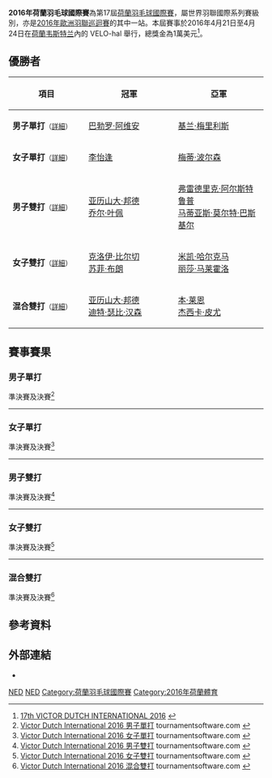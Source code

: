 {{noteTA|G1=Badminton}}
{{infobox badminton event
|name           = 2016年荷蘭羽毛球國際賽
|image          = 
|size           = 
|caption        =
|dates          = 2016年4月21日－4月24日
|number_edition = 第17屆
|level          = 4B
|prize_money    = 1萬美元
|location       = {{NED}}[[韦斯特兰_(荷兰)|韦斯特兰]]
|venue          = VELO-hal
|previous       = 2015年荷蘭羽毛球國際賽 
|next           = 2017年荷蘭羽毛球國際賽
}}
'''2016年荷蘭羽毛球國際賽'''為第17屆[[荷蘭羽毛球國際賽|荷蘭羽毛球國際賽]]，屬世界羽聯國際系列賽級別，亦是[[2016年歐洲羽聯巡迴賽|2016年歐洲羽聯巡迴賽]]的其中一站。本屆賽事於2016年4月21日至4月24日在[[荷蘭|荷蘭]][[韦斯特兰_(荷兰)|韦斯特兰]]內的 VELO-hal 舉行，總獎金為1萬美元<ref>[http://system.bwfbadminton.com/uploads/2016/01/14/vdi-entryform2016-final-v2.pdf 17th VICTOR DUTCH INTERNATIONAL 2016] {{Wayback|url=http://system.bwfbadminton.com/uploads/2016/01/14/vdi-entryform2016-final-v2.pdf |date=20160530203440 }}{{en}}</ref>。

== 優勝者 ==
{| class=wikitable style="font-size:small"
!width="200"|項目
!width="250"|冠軍
!width="250"|亞軍
|-
|'''男子單打'''<small>（[[#男子單打|詳細]]）</small>
|{{flagicon|ESP}} [[巴勃罗·阿维安|巴勃罗·阿维安]]
|{{flagicon|SCO}} [[基兰·梅里利斯|基兰·梅里利斯]]
|-
|'''女子單打'''<small>（[[#女子單打|詳細]]）</small>
|{{flagicon|GER}} [[李怡逢|李怡逢]]
|{{flagicon|DEN}} [[梅蒂·波尔森|梅蒂·波尔森]]
|-
|'''男子雙打'''<small>（[[#男子雙打|詳細]]）</small>
|{{flagicon|DEN}} [[亚历山大·邦德|亚历山大·邦德]]<br/>{{flagicon|DEN}} [[乔尔·叶佩|乔尔·叶佩]]
|{{flagicon|DEN}} [[弗雷德里克·阿尔斯特鲁普|弗雷德里克·阿尔斯特鲁普]]<br/>{{flagicon|DEN}} [[马蒂亚斯·莫尔特·巴斯基尔|马蒂亚斯·莫尔特·巴斯基尔]]
|-
|'''女子雙打'''<small>（[[#女子雙打|詳細]]）</small>
|{{flagicon|ENG}} [[克洛伊·比尔切|克洛伊·比尔切]]<br/>{{flagicon|ENG}} [[苏菲·布朗|苏菲·布朗]]
|{{flagicon|NED}} [[米凯·哈尔克马|米凯·哈尔克马]]<br/>{{flagicon|NED}} [[丽莎·马莱霍洛|丽莎·马莱霍洛]]
|-
|'''混合雙打'''<small>（[[#混合雙打|詳細]]）</small>
|{{flagicon|DEN}} [[亚历山大·邦德|亚历山大·邦德]]<br/>{{flagicon|DEN}} [[迪特·瑟比·汉森|迪特·瑟比·汉森]]
|{{flagicon|ENG}} [[本·莱恩|本·莱恩]]<br/>{{flagicon|ENG}} [[杰西卡·皮尤|杰西卡·皮尤]]
|}

== 賽事賽果 ==
=== 男子單打 ===
;準決賽及決賽<ref name="MS">[https://bwf.tournamentsoftware.com/sport/draw.aspx?id=CCB681E0-423B-49C5-88D9-74DE8001A11C&draw=2 Victor Dutch International 2016 男子單打] tournamentsoftware.com {{en}}</ref>
{{4TeamBracket-Tennis3-v2
| team-width=200
| RD1-seed1=1
| RD1-team1='''{{flagicon|ESP}} [[巴勃罗·阿维安|巴勃罗·阿维安]]
| RD1-score1-1='''21
| RD1-score1-2='''23
| RD1-score1-3=
| RD1-seed2=
| RD1-team2={{flagicon|NED}} [[马克·卡尔尤|马克·卡尔尤]]
| RD1-score2-1=19
| RD1-score2-2=21
| RD1-score2-3=

| RD1-seed3=4
| RD1-team3={{flagicon|NED}} [[尼克·弗兰斯曼|尼克·弗兰斯曼]]
| RD1-score3-1=13
| RD1-score3-2=19
| RD1-score3-3=
| RD1-seed4=7
| RD1-team4='''{{flagicon|SCO}} [[基兰·梅里利斯|基兰·梅里利斯]]
| RD1-score4-1='''21
| RD1-score4-2='''21
| RD1-score4-3=

| RD2-seed1=1
| RD2-team1='''{{flagicon|ESP}} [[巴勃罗·阿维安|巴勃罗·阿维安]]
| RD2-score1-1='''21
| RD2-score1-2='''21
| RD2-score1-3=
| RD2-seed2=7
| RD2-team2={{flagicon|SCO}} [[基兰·梅里利斯|基兰·梅里利斯]]
| RD2-score2-1=16
| RD2-score2-2=15
| RD2-score2-3=
}}
----

=== 女子單打 ===
;準決賽及決賽<ref name="WS">[https://bwf.tournamentsoftware.com/sport/draw.aspx?id=CCB681E0-423B-49C5-88D9-74DE8001A11C&draw=4 Victor Dutch International 2016 女子單打] tournamentsoftware.com {{en}}</ref>
{{4TeamBracket-Tennis3-v2
| team-width=200
| RD1-seed1=1
| RD1-team1='''{{flagicon|DEN}} [[梅蒂·波尔森|梅蒂·波尔森]]
| RD1-score1-1='''21
| RD1-score1-2='''21
| RD1-score1-3=
| RD1-seed2=8
| RD1-team2={{nowrap|{{flagicon|DEN}} [[茱莉·达瓦尔·雅各布森|茱莉·达瓦尔·雅各布森]]}}
| RD1-score2-1=18
| RD1-score2-2=19
| RD1-score2-3=

| RD1-seed3=4
| RD1-team3={{flagicon|DEN}} [[米娅·布里西费尔特|米娅·布里西费尔特]]
| RD1-score3-1='''21
| RD1-score3-2=20
| RD1-score3-3=14
| RD1-seed4=
| RD1-team4='''{{flagicon|GER}} [[李怡逢|李怡逢]]
| RD1-score4-1=10
| RD1-score4-2='''22
| RD1-score4-3='''21

| RD2-seed1=1
| RD2-team1={{flagicon|DEN}} [[梅蒂·波尔森|梅蒂·波尔森]]
| RD2-score1-1=18
| RD2-score1-2=18
| RD2-score1-3=
| RD2-seed2=
| RD2-team2='''{{flagicon|GER}} [[李怡逢|李怡逢]]
| RD2-score2-1='''21
| RD2-score2-2='''21
| RD2-score2-3=
}}
----

=== 男子雙打 ===
;準決賽及決賽<ref name="MD">[https://bwf.tournamentsoftware.com/sport/draw.aspx?id=CCB681E0-423B-49C5-88D9-74DE8001A11C&draw=5 Victor Dutch International 2016 男子雙打] {{Wayback|url=https://bwf.tournamentsoftware.com/sport/draw.aspx?id=CCB681E0-423B-49C5-88D9-74DE8001A11C&draw=5 |date=20191215063634 }} tournamentsoftware.com {{en}}</ref>
{{4TeamBracket-Tennis3-v2
| team-width=200
| RD1-seed1=
| RD1-team1={{flagicon|GER}} [[丹尼尔·班茨|丹尼尔·班茨]]<br/> {{flagicon|GER}} [[安德烈亚斯·海因茨|安德烈亚斯·海因茨]]
| RD1-score1-1=12
| RD1-score1-2=15
| RD1-score1-3=
| RD1-seed2=4
| RD1-team2='''{{flagicon|DEN}} [[亚历山大·邦德|亚历山大·邦德]]<br/> {{flagicon|DEN}} [[乔尔·叶佩|乔尔·叶佩]]
| RD1-score2-1='''21
| RD1-score2-2='''21
| RD1-score2-3=

| RD1-seed3=
| RD1-team3={{flagicon|FRA}} [[弗洛朗·里安喬|弗洛朗·里安喬]]<br/> {{flagicon|POL}} [[Asuro_Rizko|Asuro Rizko]]
| RD1-score3-1=7
| RD1-score3-2=13
| RD1-score3-3=
| RD1-seed4=
| RD1-team4='''{{nowrap|{{flagicon|DEN}} [[弗雷德里克·阿尔斯特鲁普|弗雷德里克·阿尔斯特鲁普]]<br/> {{flagicon|DEN}} [[马蒂亚斯·莫尔特·巴斯基尔|马蒂亚斯·莫尔特·巴斯基尔]]}}
| RD1-score4-1='''21
| RD1-score4-2='''21
| RD1-score4-3=

| RD2-seed1=4
| RD2-team1='''{{flagicon|DEN}} [[亚历山大·邦德|亚历山大·邦德]]<br/> {{flagicon|DEN}} [[乔尔·叶佩|乔尔·叶佩]]
| RD2-score1-1=17
| RD2-score1-2='''21
| RD2-score1-3='''21
| RD2-seed2=
| RD2-team2={{nowrap|{{flagicon|DEN}} [[弗雷德里克·阿尔斯特鲁普|弗雷德里克·阿尔斯特鲁普]]<br/> {{flagicon|DEN}} [[马蒂亚斯·莫尔特·巴斯基尔|马蒂亚斯·莫尔特·巴斯基尔]]}}
| RD2-score2-1='''21
| RD2-score2-2=17
| RD2-score2-3=14
}}
----

=== 女子雙打 ===
;準決賽及決賽<ref name="WD">[https://bwf.tournamentsoftware.com/sport/draw.aspx?id=CCB681E0-423B-49C5-88D9-74DE8001A11C&draw=6 Victor Dutch International 2016 女子雙打] tournamentsoftware.com {{en}}</ref>
{{4TeamBracket-Tennis3-v2
| team-width=200
| RD1-seed1=
| RD1-team1={{flagicon|ENG}} [[乔治娜·布兰|乔治娜·布兰]]<br/> {{flagicon|SCO}} [[丽贝卡·芬德利|丽贝卡·芬德利]]
| RD1-score1-1=10
| RD1-score1-2=9
| RD1-score1-3=
| RD1-seed2=
| RD1-team2='''{{flagicon|ENG}} [[克洛伊·比尔切|克洛伊·比尔切]]<br/> {{flagicon|ENG}} [[苏菲·布朗|苏菲·布朗]]
| RD1-score2-1='''21
| RD1-score2-2='''21
| RD1-score2-3=

| RD1-seed3=
| RD1-team3='''{{flagicon|NED}} [[米凯·哈尔克马|米凯·哈尔克马]]<br/> {{flagicon|NED}} [[丽莎·马莱霍洛|丽莎·马莱霍洛]]
| RD1-score3-1='''21
| RD1-score3-2='''21
| RD1-score3-3=
| RD1-seed4=2
| RD1-team4={{flagicon|ENG}} [[珍妮·穆尔|珍妮·穆尔]]<br/> {{flagicon|ENG}} [[维多利亚·威廉斯|维多利亚·威廉斯]]
| RD1-score4-1=15
| RD1-score4-2=13
| RD1-score4-3=

| RD2-seed1=
| RD2-team1='''{{flagicon|ENG}} [[克洛伊·比尔切|克洛伊·比尔切]]<br/> {{flagicon|ENG}} [[苏菲·布朗|苏菲·布朗]]
| RD2-score1-1='''21
| RD2-score1-2='''21
| RD2-score1-3=
| RD2-seed2=
| RD2-team2={{flagicon|NED}} [[米凯·哈尔克马|米凯·哈尔克马]]<br/> {{flagicon|NED}} [[丽莎·马莱霍洛|丽莎·马莱霍洛]]
| RD2-score2-1=4
| RD2-score2-2=15
| RD2-score2-3=
}}
----

=== 混合雙打 ===
;準決賽及決賽<ref name="XD">[https://bwf.tournamentsoftware.com/sport/draw.aspx?id=CCB681E0-423B-49C5-88D9-74DE8001A11C&draw=7 Victor Dutch International 2016 混合雙打] tournamentsoftware.com {{en}}</ref>
{{4TeamBracket-Tennis3-v2
| team-width=200
| RD1-seed1=
| RD1-team1='''{{flagicon|DEN}} [[亚历山大·邦德|亚历山大·邦德]]<br/> {{flagicon|DEN}} [[迪特·瑟比·汉森|迪特·瑟比·汉森]]
| RD1-score1-1=18
| RD1-score1-2='''21
| RD1-score1-3='''21
| RD1-seed2=4
| RD1-team2={{flagicon|GER}} [[琼斯·拉夫利·詹森|琼斯·拉夫利·詹森]]<br/> {{flagicon|GER}} [[奇希塔·乔伊蒂·詹森|奇希塔·乔伊蒂·詹森]]
| RD1-score2-1='''21
| RD1-score2-2=17
| RD1-score2-3=16

| RD1-seed3=3
| RD1-team3={{flagicon|FIN}} [[安东·凯斯提|安东·凯斯提]]<br/> {{flagicon|NED}} [[谢丽尔·塞尔宁|谢丽尔·塞尔宁]]
| RD1-score3-1='''22
| RD1-score3-2=20
| RD1-score3-3=19
| RD1-seed4=2
| RD1-team4='''{{flagicon|ENG}} [[本·莱恩|本·莱恩]]<br/> {{flagicon|ENG}} [[杰西卡·皮尤|杰西卡·皮尤]]
| RD1-score4-1=20
| RD1-score4-2='''22
| RD1-score4-3='''21

| RD2-seed1=
| RD2-team1='''{{flagicon|DEN}} [[亚历山大·邦德|亚历山大·邦德]]<br/> {{flagicon|DEN}} [[迪特·瑟比·汉森|迪特·瑟比·汉森]]
| RD2-score1-1=19
| RD2-score1-2='''23
| RD2-score1-3='''21
| RD2-seed2=2
| RD2-team2={{flagicon|ENG}} [[本·莱恩|本·莱恩]]<br/> {{flagicon|ENG}} [[杰西卡·皮尤|杰西卡·皮尤]]
| RD2-score2-1='''21
| RD2-score2-2=21
| RD2-score2-3=18
}}

== 參考資料 ==
{{Reflist}}

==外部連結==
*{{official|http://www.dutch-international.nl/}}{{nl}}

[[Category:2016年世界羽聯國際系列賽|NED]]
[[Category:2016年歐洲羽聯巡迴賽|NED]]
[[Category:荷蘭羽毛球國際賽|Category:荷蘭羽毛球國際賽]]
[[Category:2016年荷蘭體育|Category:2016年荷蘭體育]]